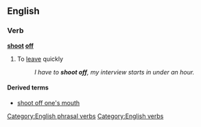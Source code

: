 ==English==

===Verb===
'''[[shoot]] [[off]]''' {{italbrac|simple past </span>'''[[shot off]]'''<span>}}
#To [[leave]] quickly
#:''I have to '''shoot off''', my interview starts in under an hour.''

====Derived terms====
*[[shoot off one's mouth]]

[[Category:English phrasal verbs]]
[[Category:English verbs]]